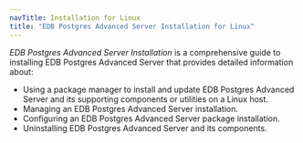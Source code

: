 ```yaml
---
navTitle: Installation for Linux
title: "EDB Postgres Advanced Server Installation for Linux"
---
```


<div id="introduction" class="registered_link"></div>

*EDB Postgres Advanced Server Installation* is a comprehensive guide to installing EDB Postgres Advanced Server that provides detailed information about:

-   Using a package manager to install and update EDB Postgres Advanced Server and its supporting components or utilities on a Linux host.
-   Managing an EDB Postgres Advanced Server installation.
-   Configuring an EDB Postgres Advanced Server package installation.
-   Uninstalling EDB Postgres Advanced Server and its components.
